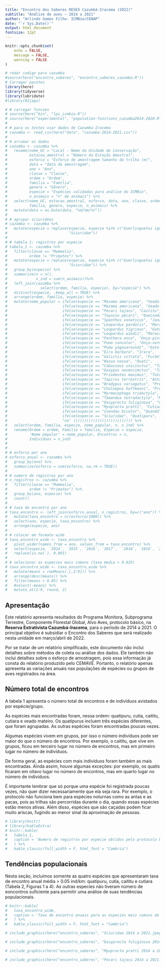```yaml
---
title: "Encontro dos Saberes RESEX Cazumbá-Iracema (2022)"
subtitle: "Análise de aves – 2014 a 2021"
author: "Arlindo Gomes Filho- ICMBio/CENAP"
date: "`r Sys.Date()`"
output: html_document
fontsize: 12pt
---
```


\renewcommand{\figurename}{Figura}
\renewcommand{\tablename}{Tabela}


```r
knitr::opts_chunk$set(
	echo = FALSE,
	message = FALSE,
	warning = FALSE
)
```


```r
# rodar codigo para cazumba
#source(here("encontro_saberes", "encontro_saberes_cazumba.R"))
# Carregar pacotes
library(here)
library(tidyverse)
library(lubridate)
#library(R2jags)

# # carregar funcoes
# source(here("bin", "lpi_icmbio.R"))
# source(here("experimental", "population-functions_cazumba2014-2020.R"))
# 
# # para os testes usar dados de Cazumba-Iracema
# cazumba <- read_csv(here("data", "cazumba-2014-2021.csv")) 
# 
# # arrumar os dados
# cazumba <- cazumba %>%
#   rename(nome_UC = "Local - Nome da Unidade de Conservação",
#          estacao_amostral = "Número da Estação Amostral",
#          esforco = "Esforço de amostragem tamanho da trilha (m)",
#          data = "data da amostragem",
#          ano = "Ano",
#          classe = "Classe",
#          ordem = "Ordem",
#          familia = "Família",
#          genero = "Gênero",
#          especie = "Espécies validadas para análise do ICMBio",
#          n_animais = "n° de animais") %>%
#   select(nome_UC, estacao_amostral, esforco, data, ano, classe, ordem,
#          familia, genero, especie, n_animais) %>%
#   mutate(data = as.Date(data, "%d/%m/%Y"))
# 
# # agrupar sciurideos
# cazumba <- cazumba %>%
#   mutate(especie = replace(especie, especie %in% c("Guerlinguetus ignitus", "Urosciurus spadiceus", "Microsciurus flaviventer"),
#                            "Sciuridae"))
# 
# # tabela 1: registros por especie
# tabela_1 <- cazumba %>%
#   filter(classe == "Mammalia",
#          ordem != "Primates") %>%
#   mutate(especie = replace(especie, especie %in% c("Guerlinguetus ignitus", "Urosciurus spadiceus", "Microsciurus flaviventer"),
#                            "Sciuridae")) %>%
#   group_by(especie) %>%
#   summarize(n = n(),
#             n_ind = sum(n_animais))%>%
#   left_join(cazumba %>%
#               select(ordem, familia, especie), by="especie") %>%
#   distinct(especie, .keep_all = TRUE) %>%
#   arrange(ordem, familia, especie) %>%
#   mutate(nome_popular = ifelse(especie == "Mazama americana", "Veado-mateiro",
#                         ifelse(especie == "Mazama americana", "Veado-mateiro",
#                         ifelse(especie == "Pecari tajacu", "Caititu",
#                         ifelse(especie == "Tayassu pecari", "Queixada",
#                         ifelse(especie == "Speothos venaticus", "Janauira",
#                         ifelse(especie == "Leopardus pardalis", "Maracajá-açu",
#                         ifelse(especie == "Leopardus tigrinus", "Gato-do-mato",
#                         ifelse(especie == "Leopardus wiedii", "Maracajá-peludo",
#                         ifelse(especie == "Panthera onca", "Onça-pintada",
#                         ifelse(especie == "Puma concolor", "Onça-vermelha",
#                         ifelse(especie == "Puma yagouaroundi", "Gato-mourisco",
#                         ifelse(especie == "Eira barbara", "Irara",
#                         ifelse(especie == "Galictis vittata", "Furão",
#                         ifelse(especie == "Nasua nasua", "Quati",
#                         ifelse(especie == "Cabassous unicinctus", "Tatu-de-rabo-mole",
#                         ifelse(especie == "Dasypus novencimctus", "Tatu-galinha",
#                         ifelse(especie == "Priodontes maximus", "Tatu-canastra",
#                         ifelse(especie == "Tapirus terrestris", "Anta",
#                         ifelse(especie == "Bradypus variegatus", "Preguiça",
#                         ifelse(especie == "Choloepus hoffmanni", "Preguiça-real",
#                         ifelse(especie == "Myrmecophaga tridactyla", "Tamanduá-bandeira",
#                         ifelse(especie == "Tamandua tetradactyla", "Mambira",
#                         ifelse(especie == "Dasyprocta fuliginosa", "Cutia",
#                         ifelse(especie == "Myoprocta pratti", "Cutiara",
#                         ifelse(especie == "Coendou bicolor", "Quandú",
#                         ifelse(especie == "Sciuridae", "Quatipuru",
#                         "no" ))))))))))))))))))))))))))) %>%
#   select(ordem, familia, especie, nome_popular, n, n_ind) %>%
#   rename(Ordem = ordem, Familia = familia, Especie = especie, 
#          'Nome popular' = nome_popular, Encontros = n,
#          Individuos = n_ind)
# 
# 
# # esforco por ano
# esforco_anual <- cazumba %>%
#   group_by(ano) %>%
#   summarize(esforco = sum(esforco, na.rm = TRUE))
# 
# # numero de registros por ano
# n_registros <- cazumba %>%
#   filter(classe == "Mammalia",
#          ordem != "Primates") %>%
#   group_by(ano, especie) %>%
#   count()
# 
# # taxa de encontro por ano
# taxa_encontro <- left_join(esforco_anual, n_registros, by=c("ano")) %>%
#   mutate(taxa_encontro = n/(esforco/1000)) %>%
#   select(ano, especie, taxa_encontro) %>%
#   arrange(especie, ano)
# 
# # colocar em formato wide
# taxa_encontro_wide <- taxa_encontro %>%
#   pivot_wider(names_from = ano, values_from = taxa_encontro) %>%
#   select(especie, `2014`, `2015`, `2016`, `2017`,  `2018`, `2019`, `2020`, `2021`) %>%
#   replace(is.na(.), 0.001)
# 
# # selecionar as especies mais comuns (taxa media > 0.025)
# taxa_encontro_wide <- taxa_encontro_wide %>%
#   mutate(means = rowMeans(.[,2:9])) %>%
#   arrange(desc(means)) %>%
#   filter(means > 0.05) %>%
#   #select(-means) %>%
#   mutate_at(2:9, round, 2)
```

## Apresentação

Este relatório apresenta resultados do Programa Monitora, Subprograma Terrestre, Componente Florestal Global, Alvo Aves, protocolo básico, na **Reserva Extrativista Cazumbá-Iracema**, para o período de 2014 a 2021. O principal objetivo é subsidiar o Encontro dos Saberes que será realizado nesta unidade em março/abril de 2022.

Por se tratar de um relatório simplificado, este documento não inclui detalhes sobre métodos de coleta ou análise dos dados. Ele também não inclui detalhes sobre o esforço de amostragem, pois essa informação já consta do relatório produzido pelo CEMAVE. Portanto, o relatório apenas apresenta as variações anuais nas populações de espécies ou grupos de aves registrados na área.


## Número total de encontros

A tabela 1 apresenta o número total de encontros e de indivíduos avistados por espécie/grupo.

As espécies mais encontradas foram, nessa ordem: quatipuru, cutia, caititu, cutiara e veado mateiro. Os quatipurus incluem três espécies diferentes, que foram agrupadas. As outras espécies foram encontradas poucas vezes.

Algumas espécies vivem em grupos, por isso o número indivíduos pode ser maior do que o número de encontros. Por exemplo, o caititu, que vive em grupos, ficou em terceiro lugar no número de encontros, mas em primeiro lugar no número de indivíduos.

De forma geral, as espécies com mais indivíduos foram também as mais encontradas. Ainda assim, houve algumas exceções: por exemplo, os quatis ficaram em oitavo lugar no número de encontros, mas em quarto lugar no número de indivíduos.

É importante lembrar que só porque uma espécie foi registrada poucas vezes, não quer dizer necessariamente que ela seja rara. Por exemplo, o protocolo não funciona bem para espécies noturnas como as antas e as pacas, pois as trilhas são percorridas durante o dia, quando essas espécies estão menos ativas. Além disso, espécies que são caçadas podem ficar muito ariscas, fugindo ao menor sinal da aproximação de pessoas. 


```r
# library(knitr)
# library(kableExtra)
# knitr::kable(
#   tabela_1,
#   caption = 'Numero de registros por especie obtidos pelo protocolo básico do Programa Monitora na Resex Cazumbá-Iracema, 2014-2021', booktabs = T, align = c("l", "l", "l", "l", "c")
#   ) %>%
#   kable_classic(full_width = F, html_font = "Cambria")
```


## Tendências populacionais

Nesta seção, incluímos somente as quatro espécies que apresentaram taxa de encontro anual média > 0.05 ind/km: quatipuru, cutia, caititu e cutiara (Tabela 2, Figuras 1 a 4). As outras especies não tiveram número de eoncontros suficiente para permitir uma análise de suas tendências populacionais.

```r
# knitr::kable(
#   taxa_encontro_wide,
#   caption = 'Taxa de encontro anuais para as especies mais comuns de mamíferos terrestres em Cazumbá-Iracema. Somente espécies com taxa de encontro anual média > 0.02 ind/km foram incluídas', booktabs = T, align = c("l", "c")
#   ) %>%
#   kable_classic(full_width = F, html_font = "Cambria")

```

```r
# include_graphics(here("encontro_saberes", "Sciuridae 2014 a 2021.jpeg"))
```

```r
# include_graphics(here("encontro_saberes", "Dasyprocta fuliginosa 2014 a 2021.jpeg"))
```

```r
# include_graphics(here("encontro_saberes", "Myoprocta pratti 2014 a 2021.jpeg"))
```

```r
# include_graphics(here("encontro_saberes", "Pecari tajacu 2014 a 2021.jpeg"))
```





